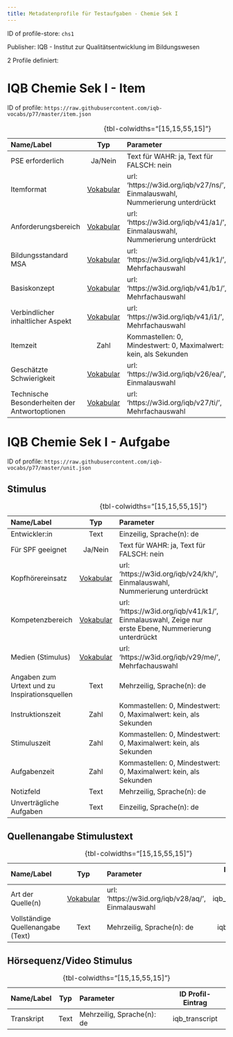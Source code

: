 ```yaml
---
title: Metadatenprofile für Testaufgaben - Chemie Sek I
---
```


ID of profile-store: `chs1`

Publisher: IQB - Institut zur Qualitätsentwicklung im Bildungswesen

2 Profile definiert:

# IQB Chemie Sek I - Item

ID of profile: `https://raw.githubusercontent.com/iqb-vocabs/p77/master/item.json`

| Name/Label | Typ | Parameter | ID Profil-Eintrag |
| :--- | :---: | :--- | :---: |
| PSE erforderlich | Ja/Nein | Text für WAHR: ja, Text für FALSCH: nein | iqb_pse |
| Itemformat | [Vokabular](https://w3id.org/iqb/v27/ns/) | url: 'https://w3id.org/iqb/v27/ns/', Einmalauswahl, Nummerierung unterdrückt | iqb_itemformat |
| Anforderungsbereich | [Vokabular](https://w3id.org/iqb/v41/a1/) | url: 'https://w3id.org/iqb/v41/a1/', Einmalauswahl, Nummerierung unterdrückt | iqb_requirement_area |
| Bildungsstandard MSA | [Vokabular](https://w3id.org/iqb/v41/k1/) | url: 'https://w3id.org/iqb/v41/k1/', Mehrfachauswahl | iqb_standards_msa |
| Basiskonzept | [Vokabular](https://w3id.org/iqb/v41/b1/) | url: 'https://w3id.org/iqb/v41/b1/', Mehrfachauswahl | iqb_basic_concept |
| Verbindlicher inhaltlicher Aspekt | [Vokabular](https://w3id.org/iqb/v41/i1/) | url: 'https://w3id.org/iqb/v41/i1/', Mehrfachauswahl | iqb_content |
| Itemzeit | Zahl | Kommastellen: 0, Mindestwert: 0, Maximalwert: kein, als Sekunden | iqb_time_item |
| Geschätzte Schwierigkeit | [Vokabular](https://w3id.org/iqb/v26/ea/) | url: 'https://w3id.org/iqb/v26/ea/', Einmalauswahl | iqb_complexity |
| Technische Besonderheiten der Antwortoptionen | [Vokabular](https://w3id.org/iqb/v27/ti/) | url: 'https://w3id.org/iqb/v27/ti/', Mehrfachauswahl | iqb_itemtech |

: {tbl-colwidths="[15,15,55,15]"}

# IQB Chemie Sek I - Aufgabe

ID of profile: `https://raw.githubusercontent.com/iqb-vocabs/p77/master/unit.json`

## Stimulus

| Name/Label | Typ | Parameter | ID Profil-Eintrag |
| :--- | :---: | :--- | :---: |
| Entwickler:in | Text | Einzeilig, Sprache(n): de   | iqb_author |
| Für SPF geeignet | Ja/Nein | Text für WAHR: ja, Text für FALSCH: nein | iqb_spf |
| Kopfhörereinsatz | [Vokabular](https://w3id.org/iqb/v24/kh/) | url: 'https://w3id.org/iqb/v24/kh/', Einmalauswahl, Nummerierung unterdrückt | iqb_phones |
| Kompetenzbereich | [Vokabular](https://w3id.org/iqb/v41/k1/) | url: 'https://w3id.org/iqb/v41/k1/', Einmalauswahl, Zeige nur erste Ebene, Nummerierung unterdrückt | iqb_competence |
| Medien (Stimulus) | [Vokabular](https://w3id.org/iqb/v29/me/) | url: 'https://w3id.org/iqb/v29/me/', Mehrfachauswahl | iqb_media |
| Angaben zum Urtext und zu Inspirationsquellen | Text | Mehrzeilig, Sprache(n): de   | iqb_additional_info |
| Instruktionszeit | Zahl | Kommastellen: 0, Mindestwert: 0, Maximalwert: kein, als Sekunden | iqb_time_instructions |
| Stimuluszeit | Zahl | Kommastellen: 0, Mindestwert: 0, Maximalwert: kein, als Sekunden | iqb_time_stimulus |
| Aufgabenzeit | Zahl | Kommastellen: 0, Mindestwert: 0, Maximalwert: kein, als Sekunden | iqb_time_unit |
| Notizfeld | Text | Mehrzeilig, Sprache(n): de   | iqb_note_field |
| Unverträgliche Aufgaben | Text | Einzeilig, Sprache(n): de   | iqb_compatibility |

: {tbl-colwidths="[15,15,55,15]"}

## Quellenangabe Stimulustext

| Name/Label | Typ | Parameter | ID Profil-Eintrag |
| :--- | :---: | :--- | :---: |
| Art der Quelle(n) | [Vokabular](https://w3id.org/iqb/v28/aq/) | url: 'https://w3id.org/iqb/v28/aq/', Einmalauswahl | iqb_type_source |
| Vollständige Quellenangabe (Text) | Text | Mehrzeilig, Sprache(n): de   | iqb_copyright |

: {tbl-colwidths="[15,15,55,15]"}

## Hörsequenz/Video Stimulus

| Name/Label | Typ | Parameter | ID Profil-Eintrag |
| :--- | :---: | :--- | :---: |
| Transkript | Text | Mehrzeilig, Sprache(n): de   | iqb_transcript |

: {tbl-colwidths="[15,15,55,15]"}

